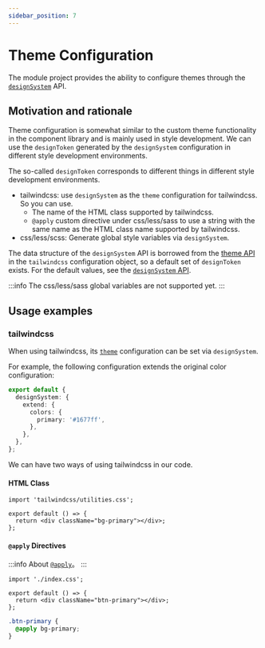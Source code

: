 ```yaml
---
sidebar_position: 7
---
```


# Theme Configuration

The module project provides the ability to configure themes through the [`designSystem`](/en/api/config/design-system) API.

## Motivation and rationale

Theme configuration is somewhat similar to the custom theme functionality in the component library and is mainly used in style development. We can use the `designToken` generated by the `designSystem` configuration in different style development environments.

The so-called `designToken` corresponds to different things in different style development environments.

- tailwindcss: use `designSystem` as the `theme` configuration for tailwindcss. So you can use.
  - The name of the HTML class supported by tailwindcss.
  - `@apply` custom directive under css/less/sass to use a string with the same name as the HTML class name supported by tailwindcss.
- css/less/scss: Generate global style variables via `designSystem`.

The data structure of the `designSystem` API is borrowed from the [theme API](https://tailwindcss.com/docs/theme) in the `tailwindcss` configuration object, so a default set of `designToken` exists. For the default values, see the [`designSystem` API](/api/config/design-system).

:::info
The css/less/sass global variables are not supported yet.
:::

## Usage examples

### tailwindcss

When using tailwindcss, its [`theme`](https://v2.tailwindcss.com/docs/theme#extending-the-default-theme) configuration can be set via `designSystem`.

For example, the following configuration extends the original color configuration:

```ts title="modern.config.ts"
export default {
  designSystem: {
    extend: {
      colors: {
        primary: '#1677ff',
      },
    },
  },
};
```

We can have two ways of using tailwindcss in our code.

#### HTML Class

```tsx title="./src/index.tsx"
import 'tailwindcss/utilities.css';

export default () => {
  return <div className="bg-primary"></div>;
};
```

#### `@apply` Directives

:::info
About [`@apply`](https://tailwindcss.com/docs/functions-and-directives#apply)。
:::

```tsx title="./src/index.tsx"
import './index.css';

export default () => {
  return <div className="btn-primary"></div>;
};
```

```css title="./src/index.css"
.btn-primary {
  @apply bg-primary;
}
```
